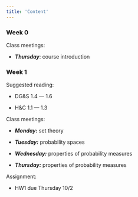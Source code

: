 ```yaml
---
title: 'Content'
---
```


### Week 0

Class meetings:

-   ***Thursday***: course introduction

### Week 1

Suggested reading:

-   DG&S 1.4 --- 1.6

-   H&C 1.1 --- 1.3

Class meetings:

-   ***Monday:*** set theory

-   ***Tuesday:*** probability spaces

-   ***Wednesday:*** properties of probability measures

-   ***Thursday:*** properties of probability measures

Assignment:

-   HW1 due Thursday 10/2
